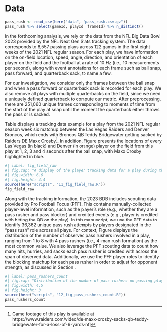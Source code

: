 # Data {#sec:data}

```r
pass_rush <- read_csv(here("data", "pass_rush.csv.gz"))
pass_rush %>% select(gameId, playId, frameId) %>% n_distinct()
```

In the forthcoming analysis, we rely on the data from the NFL Big Data Bowl 2023 provided by the NFL Next Gen Stats tracking system.
The data corresponds to 8,557 passing plays across 122 games in the first eight weeks of the 2021 NFL regular season. 
For each play, we have information on the on-field location, speed, angle, direction, and orientation of each player on the field and the football at a rate of 10 Hz (i.e., 10 measurements per second), along with event annotations for each frame such as ball snap, pass forward, and quarterback sack, to name a few.

For our investigation, we consider only the frames between the ball snap and when a pass forward or quarterback sack is recorded for each play.
We also remove all plays with multiple quarterbacks on the field, since we need a uniquely defined quarterback to compute our metric.
After preprocessing, there are 251,060 unique frames corresponding to moments of time from the start of the play at snap until the moment the quarterback either throws the pass or is sacked.

Table \ref{tab:track} displays a tracking data example for a play from the 2021 NFL regular season week six matchup between the Las Vegas Raiders and Denver Broncos, which ends with Broncos QB Teddy Bridgewater getting sacked by Raiders DE Maxx Crosby[^crosbysack].
In addition, Figure \ref{fig:fig_field_raw} presents the locations of every Las Vegas (in black) and Denver (in orange) player on the field from this play at 1, 2, 3 and 4 seconds after the ball snap, with Maxx Crosby highlighted in blue. 

[^crosbysack]: Game footage of this play is available at https://www.raiders.com/video/de-maxx-crosby-sacks-qb-teddy-bridgewater-for-a-loss-of-6-yards-nfl

\begin{table}
\caption{Example of tracking data for a play during the Las Vegas Raiders versus Denver Broncos NFL game on October 17, 2021. The data shown here are for Raiders DE Maxx Crosby, and the frames included are between the ball snap and when the sack by Crosby is recorded. \label{tab:track}}
\centering
\begin{tabular}{ccccccccc}
\hline
frameId & x & y & s & a & dis & o & dir & event \\ 
\hline
7 & 67.68 & 29.89 & 0.34 & 1.57 & 0.04 & 124.86 & 88.21 & ball\_snap \\ 
8 & 67.76 & 29.89 & 0.69 & 2.13 & 0.08 & 124.07 & 89.59 & None \\ 
\vdots & \vdots & \vdots & \vdots & \vdots & \vdots & \vdots & \vdots & \vdots \\ 
50 & 73.67 & 25.06 & 4.19 & 2.62 & 0.42 & 134.21 & 125.26 & qb\_sack \\ 
\hline
\end{tabular}
\end{table}

```r
#| label: fig_field_raw
#| fig.cap: "A display of the player tracking data for a play during the Las Vegas Raiders (defense, in black) versus Denver Broncos (offense, in orange) NFL game on October 17, 2021. Raiders DE Maxx Crosby is highlighted in blue. Snapshots are captured at 1, 2, 3, and 4 seconds after the ball snap."
#| fig.width: 6.6
#| fig.height: 4.4
source(here("scripts", "11_fig_field_raw.R"))
fig_field_raw
```


Along with the tracking information, the 2023 BDB includes scouting data provided by Pro Football Focus (PFF). 
This contains manually-collected player-level information, such as the player's role (e.g., whether they are a pass rusher and pass blocker) and credited events (e.g., player is credited with hitting the QB on the play).
In this manuscript, we use the PFF data to identify 36,362 unique pass rush attempts by players designated in the "pass rush" role across all plays.
For context, Figure \ref{fig:pass_rushers_count} displays the distribution of the number of observed pass rushers involved in a play, ranging from 1 to 8 with 4 pass rushers (i.e., 4-man rush formation) as the most common value.
We also leverage the PFF scouting data to count how many hits, hurries, and sacks each pass rusher is credited with across the span of observed data. 
Additionally, we use the PFF player roles to identify the blocking matchup for each pass rusher in order to adjust for opponent strength, as discussed in Section \ref{sec:methods}.

```r
#| label: pass_rushers_count
#| fig.cap: "Distribution of the number of pass rushers on passing plays."
#| fig.width: 4.5
#| fig.height: 3
source(here("scripts", "12_fig_pass_rushers_count.R"))
pass_rushers_count
```

